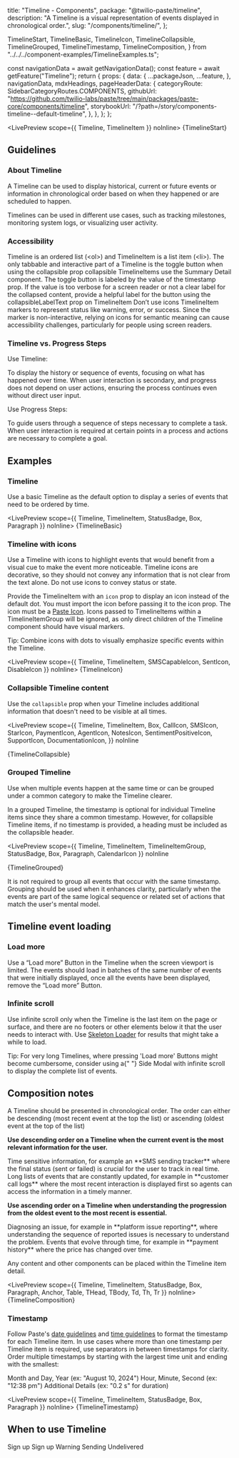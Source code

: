   title: "Timeline - Components",
  package: "@twilio-paste/timeline",
  description: "A Timeline is a visual representation of events displayed in chronological order.",
  slug: "/components/timeline/",
};



  TimelineStart,
  TimelineBasic,
  TimelineIcon,
  TimelineCollapsible,
  TimelineGrouped,
  TimelineTimestamp,
  TimelineComposition,
} from "../../../component-examples/TimelineExamples.ts";



  const navigationData = await getNavigationData();
  const feature = await getFeature("Timeline");
  return {
    props: {
      data: {
        ...packageJson,
        ...feature,
      },
      navigationData,
      mdxHeadings,
      pageHeaderData: {
        categoryRoute: SidebarCategoryRoutes.COMPONENTS,
        githubUrl: "https://github.com/twilio-labs/paste/tree/main/packages/paste-core/components/timeline",
        storybookUrl: "/?path=/story/components-timeline--default-timeline",
      },
    },
  };
};

<LivePreview scope={{ Timeline, TimelineItem }} noInline>
  {TimelineStart}
</LivePreview>

## Guidelines

### About Timeline

A Timeline can be used to display historical, current or future events or information in chronological order based on when they happened or are scheduled to happen.

Timelines can be used in different use cases, such as tracking milestones, monitoring system logs, or visualizing user activity.

### Accessibility

<UnorderedList>
  <ListItem>
    Timeline is an ordered list (&lt;ol&gt;) and TimelineItem is a list item (&lt;li&gt;).
  </ListItem>

  <ListItem>
    The only tabbable and interactive part of a Timeline is the toggle button when using the <inlineCode>collapsible</inlineCode> prop
    <UnorderedList marginBottom="space0">
      <ListItem>
        <inlineCode>collapsible</inlineCode> TimelineItems use the <Anchor href="/components/summary-detail">Summary Detail</Anchor> component. The toggle button is labeled by the value of the <inlineCode>timestamp</inlineCode> prop.
        If the value is too verbose for a screen reader or not a clear label for the collapsed content, provide a helpful label for the button using the <inlineCode>collapsibleLabelText</inlineCode> prop on TimelineItem
      </ListItem>
    </UnorderedList>
  </ListItem>
  <ListItem>
    Don’t use icons TimelineItem markers to represent status like warning, error, or success. Since the marker is non-interactive, relying on icons for semantic meaning can cause accessibility challenges, particularly for people using screen readers.
  </ListItem>
</UnorderedList>

### Timeline vs. Progress Steps

Use Timeline:

<UnorderedList>
  <ListItem>To display the history or sequence of events, focusing on what has happened over time.</ListItem>
  <ListItem>
    When user interaction is secondary, and progress does not depend on user actions, ensuring the process continues
    even without direct user input.
  </ListItem>
</UnorderedList>

Use Progress Steps:

<UnorderedList>
  <ListItem>To guide users through a sequence of steps necessary to complete a task.</ListItem>
  <ListItem>
    When user interaction is required at certain points in a process and actions are necessary to complete a goal.
  </ListItem>
</UnorderedList>

## Examples

### Timeline

Use a basic Timeline as the default option to display a series of events that need to be ordered by time.

<LivePreview scope={{ Timeline, TimelineItem, StatusBadge, Box, Paragraph }} noInline>
  {TimelineBasic}
</LivePreview>

### Timeline with icons

Use a Timeline with icons to highlight events that would benefit from a visual cue to make the event more noticeable.
Timeline icons are decorative, so they should not convey any information that is not clear from the text alone.
Do not use icons to convey status or state.

Provide the TimelineItem with an `icon` prop to display an icon instead of the default dot. You must import the icon before passing it to the icon prop.
The icon must be a [Paste Icon](/components/icon). Icons passed to TimelineItems within a TimelineItemGroup will be ignored, as only direct children of the Timeline component should have visual markers.

<Callout variant="neutral" marginY="space70">
  <CalloutText>Tip: Combine icons with dots to visually emphasize specific events within the Timeline.</CalloutText>
</Callout>

<LivePreview scope={{ Timeline, TimelineItem, SMSCapableIcon, SentIcon, DisableIcon }} noInline>
  {TimelineIcon}
</LivePreview>

### Collapsible Timeline content

Use the `collapsible` prop when your Timeline includes additional information that doesn't need to be visible at all times.

<LivePreview
  scope={{
    Timeline,
    TimelineItem,
    Box,
    CallIcon,
    SMSIcon,
    StarIcon,
    PaymentIcon,
    AgentIcon,
    NotesIcon,
    SentimentPositiveIcon,
    SupportIcon,
    DocumentationIcon,
  }}
  noInline
>
  {TimelineCollapsible}
</LivePreview>

### Grouped Timeline

Use when multiple events happen at the same time or can be grouped under a common category to make the Timeline clearer.

In a grouped Timeline, the timestamp is optional for individual Timeline items since they share a common timestamp.
However, for collapsible Timeline items, if no timestamp is provided, a heading must be included as the collapsible header.

<LivePreview
  scope={{
    Timeline,
    TimelineItem,
    TimelineItemGroup,
    StatusBadge,
    Box,
    Paragraph,
    CalendarIcon
  }}
  noInline
>
  {TimelineGrouped}
</LivePreview>

<Callout variant="neutral" marginY="space70">
  <CalloutText>
    It is not required to group all events that occur with the same timestamp. Grouping should be used when it enhances
    clarity, particularly when the events are part of the same logical sequence or related set of actions that match the
    user's mental model.
  </CalloutText>
</Callout>

## Timeline event loading

### Load more

Use a “Load more” Button in the Timeline when the screen viewport is limited.
The events should load in batches of the same number of events that were initially displayed, once all the events have been displayed, remove the “Load more” Button.

### Infinite scroll

Use infinite scroll only when the Timeline is the last item on the page or surface, and there are no footers or other elements below it that the user needs to interact with.
Use [Skeleton Loader](/components/skeleton-loader) for results that might take a while to load.

<Callout variant="neutral" marginY="space70">
  <CalloutText>
    Tip: For very long Timelines, where pressing 'Load more' Buttons might become cumbersome, consider using a{" "}
    <Anchor href="/components/side-modal">Side Modal</Anchor> with infinite scroll to display the complete list of
    events.
  </CalloutText>
</Callout>

## Composition notes

A Timeline should be presented in chronological order. The order can either be descending (most recent event at the top the list) or ascending (oldest event at the top of the list)

**Use descending order on a Timeline when the current event is the most relevant information for the user.**

<UnorderedList>
  <ListItem>
    Time sensitive information, for example an **SMS sending tracker** where the final status (sent or failed) is
    crucial for the user to track in real time.
  </ListItem>
  <ListItem>
    Long lists of events that are constantly updated, for example in **customer call logs** where the most recent
    interaction is displayed first so agents can access the information in a timely manner.
  </ListItem>
</UnorderedList>

**Use ascending order on a Timeline when understanding the progression from the oldest event to the most recent is essential.**

<UnorderedList>
  <ListItem>
    Diagnosing an issue, for example in **platform issue reporting**, where understanding the sequence of reported
    issues is necessary to understand the problem.
  </ListItem>
  <ListItem>
    Events that evolve through time, for example in **payment history** where the price has changed over time.
  </ListItem>
</UnorderedList>

Any content and other components can be placed within the Timeline item detail.

<LivePreview scope={{ Timeline, TimelineItem, StatusBadge, Box, Paragraph, Anchor, Table, THead, TBody, Td, Th, Tr }} noInline>
  {TimelineComposition}
</LivePreview>

### Timestamp

Follow Paste's [date guidelines](/foundations/content/product-style-guide#dates) and [time guidelines](/foundations/content/product-style-guide#time) to format the timestamp for each Timeline item.
In use cases where more than one timestamp per Timeline item is required, use separators in between timestamps for clarity. Order multiple timestamps by starting with the largest time unit and ending with the smallest:

<OrderedList>
  <ListItem>Month and Day, Year (ex: "August 10, 2024")</ListItem>
  <ListItem>Hour, Minute, Second (ex: "12:38 pm")</ListItem>
  <ListItem>Additional Details (ex: "0.2 s" for duration)</ListItem>
</OrderedList>

<LivePreview scope={{ Timeline, TimelineItem, StatusBadge, Box, Paragraph }} noInline>
  {TimelineTimestamp}
</LivePreview>

## When to use Timeline

<DoDont>
  <Do title="Do" body="Always include a timestamp on Timeline events." center>
    <Box>
      <Timeline>
        <TimelineItem title="Event title" timestamp="August 30, 2024" />
        <TimelineItem title="Event title" timestamp="August 29, 2024" />
      </Timeline>
    </Box>
  </Do>

  <Dont title="Don't" body="Don’t use Timeline as a way of navigating tasks." center>
    <Timeline>
      <TimelineItem title="Event title" timestamp="August 30, 2024">
        Sign up
      </TimelineItem>
      <TimelineItem title="Event title" timestamp="August 29, 2024">
        Sign up
      </TimelineItem>
    </Timeline>
  </Dont>
  <Do
    title="Do"
    body="For use cases where displaying status is beneficial to the user, you can incorporate Status Badges or other status components within the Timeline item content."
    center
  >
    <Timeline>
      <TimelineItem title="Event title" timestamp="August 30, 2024">
          <StatusBadge as="span" variant="ProcessWarning">
            Warning
          </StatusBadge>
      </TimelineItem>
    </Timeline>
  </Do>
  <Dont
    title="Don't"
    body="Don’t use icons as Timeline item markers to represent status like warning, error, or success."
    center
  >
    <Timeline>
      <TimelineItem title="Event title" timestamp="August 30, 2024" icon={ProcessInProgressIcon}>
        Sending
      </TimelineItem>
      <TimelineItem title="Event title" timestamp="August 29, 2024" icon={WarningIcon}>
        Undelivered
      </TimelineItem>
    </Timeline>
  </Dont>
</DoDont>
